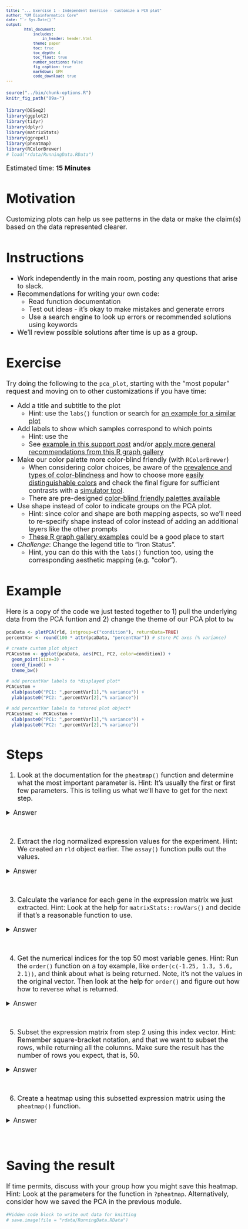 ```yaml
---
title: "... Exercise 1 - Independent Exercise - Customize a PCA plot"
author: "UM Bioinformatics Core"
date: "`r Sys.Date()`"
output:
        html_document:
            includes:
                in_header: header.html
            theme: paper
            toc: true
            toc_depth: 4
            toc_float: true
            number_sections: false
            fig_caption: true
            markdown: GFM
            code_download: true
---
```


<style type="text/css">
body, td {
   font-size: 18px;
}
code.r{
  font-size: 12px;
}
pre {
  font-size: 12px
}
</style>

```r
source("../bin/chunk-options.R")
knitr_fig_path("09a-")
```

```r
library(DESeq2)
library(ggplot2)
library(tidyr)
library(dplyr)
library(matrixStats)
library(ggrepel)
library(pheatmap)
library(RColorBrewer)
# load("rdata/RunningData.RData")
```

Estimated time: **15 Minutes**


# Motivation

Customizing plots can help us see patterns in the data or make the claim(s) based on the data represented clearer.

# Instructions

- Work independently in the main room, posting any questions that arise to slack.
- Recommendations for writing your own code:
  - Read function documentation
  - Test out ideas - it's okay to make mistakes and generate errors
  - Use a search engine to look up errors or recommended solutions using keywords
- We'll review possible solutions after time is up as a group.

# Exercise

Try doing the following to the `pca_plot`, starting with the "most popular" request and moving on to other customizations if you have time:

* Add a title and subtitle to the plot 
  * Hint: use the `labs()` function or search for [an example for a similar plot]()

* Add labels to show which samples correspond to which points
  * Hint: use the 
  * See [example in this support post](https://support.bioconductor.org/p/90791/) and/or [apply more general recommendations from this R graph gallery](https://r-graph-gallery.com/275-add-text-labels-with-ggplot2.html)
  
* Make our color palette more color-blind friendly (with `RColorBrewer`)
  * When considering color choices, be aware of the [prevalence and types of color-blindness](https://medium.com/version-1/simulating-visualisations-in-r-for-colour-blindness-2faddde63695) and how to choose more [easily distinguishable colors](http://bconnelly.net/posts/creating_colorblind-friendly_figures/) and check the final figure for sufficient contrasts with a [simulator tool](https://www.color-blindness.com/coblis-color-blindness-simulator/). 
  * There are pre-designed [color-blind friendly palettes available](http://www.cookbook-r.com/Graphs/Colors_(ggplot2)/#a-colorblind-friendly-palette)
  
* Use shape instead of color to indicate groups on the PCA plot. 
  * Hint: since color and shape are both mapping aspects, so we'll need to re-specify shape instead of color instead of adding an additional layers like the other prompts 
  * [These R graph gallery examples](https://r-graph-gallery.com/274-map-a-variable-to-ggplot2-scatterplot.html) could be a good place to start

* _Challenge_: Change the legend title to "Iron Status". 
  * Hint, you can do this with the `labs()` function too, using the corresponding aesthetic mapping (e.g. "color").


# Example

Here is a copy of the code we just tested together to 1) pull the underlying data from the PCA funtion and 2) change the theme of our PCA plot to `bw`

```r
pcaData <- plotPCA(rld, intgroup=c("condition"), returnData=TRUE)
percentVar <- round(100 * attr(pcaData, "percentVar")) # store PC axes (% variance)

# create custom plot object
PCACustom <- ggplot(pcaData, aes(PC1, PC2, color=condition)) +
  geom_point(size=3) +
  coord_fixed() +
  theme_bw()

# add percentVar labels to *displayed plot*
PCACustom + 
  xlab(paste0("PC1: ",percentVar[1],"% variance")) +
  ylab(paste0("PC2: ",percentVar[2],"% variance"))

# add percentVar labels to *stored plot object*
PCACustom2 <- PCACustom + 
  xlab(paste0("PC1: ",percentVar[1],"% variance")) +
  ylab(paste0("PC2: ",percentVar[2],"% variance"))
```

# Steps

1. Look at the documentation for the `pheatmap()` function and determine what the most important parameter is. Hint: It's usually the first or first few parameters. This is telling us what we'll have to get for the next step.

<details>
<summary>Answer</summary>
```r
?pheatmap
```

For this exercise, we'll only need to use the `mat` parameter, giving the numeric matrix to be plotted.
</details>
<br>

2. Extract the rlog normalized expression values for the experiment. Hint: We created an `rld` object earlier. The `assay()` function pulls out the values.

<details>
<summary>Answer</summary>
```r
exp_mat = assay(rld)
head(exp_mat)
```
</details>
<br>

3. Calculate the variance for each gene in the expression matrix we just extracted. Hint: Look at the help for `matrixStats::rowVars()` and decide if that's a reasonable function to use.

<details>
<summary>Answer</summary>
```r
gene_vars = rowVars(exp_mat)
head(gene_vars)
```
</details>
<br>

4. Get the numerical indices for the top 50 most variable genes. Hint: Run the `order()` function on a toy example, like `order(c(-1.25, 1.3, 5.6, 2.1))`, and think about what is being returned. Note, it's not the values in the original vector. Then look at the help for `order()` and figure out how how to reverse what is returned.

<details>
<summary>Answer</summary>
```r
order(c(-1.25, 1.3, 5.6, 2.1))
order(c(-1.25, 1.3, 5.6, 2.1), decreasing = TRUE)

ordered_idx = order(gene_vars, decreasing = TRUE)
top_50_idx = ordered_idx[1:50]
```
</details>
<br>

5. Subset the expression matrix from step 2 using this index vector. Hint: Remember square-bracket notation, and that we want to subset the rows, while returning all the columns. Make sure the result has the number of rows you expect, that is, 50.

<details>
<summary>Answer</summary>
```r
top_var_exp_mat = exp_mat[top_50_idx, ]
dim(top_var_exp_mat)
```
</details>
<br>

6. Create a heatmap using this subsetted expression matrix using the `pheatmap()` function.

<details>
<summary>Answer</summary>
```r
pheatmap(top_var_exp_mat)
```
</details>
<br>

# Saving the result

If time permits, discuss with your group how you might save this heatmap. Hint: Look at the parameters for the function in `?pheatmap`. Alternatively, consider how we saved the PCA in the previous module.

```r
#Hidden code block to write out data for knitting
# save.image(file = "rdata/RunningData.RData")
```
